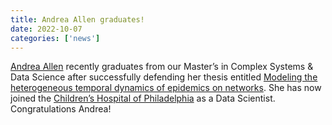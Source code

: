 ```yaml
---
title: Andrea Allen graduates!
date: 2022-10-07
categories: ['news']
---
```


[Andrea Allen](../../people/andrea-allen/) recently graduates from our Master’s in Complex Systems & Data Science after successfully defending her thesis entitled [Modeling the heterogeneous temporal dynamics of epidemics on networks](https://scholarworks.uvm.edu/graddis/1617/). She has now joined the [Children’s Hospital of Philadelphia](https://www.chop.edu/) as a Data Scientist. Congratulations Andrea!